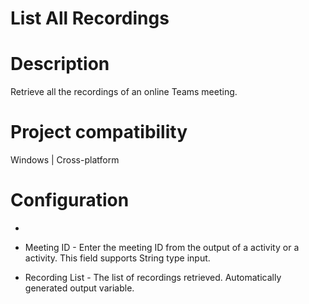 ﻿# List All Recordings

# Description

Retrieve all the recordings of an online Teams meeting.

# Project compatibility

Windows | Cross-platform

# Configuration

* 
* Meeting ID - Enter the meeting ID from the output of a activity or a activity. This field supports String type input.





* Recording List - The list of recordings retrieved. Automatically generated output variable.

